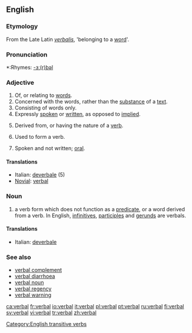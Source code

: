 ==English==

===Etymology===
From the Late Latin ''[[verbalis]]'', 'belonging to a [[word]]'.

===Pronunciation===
*:Rhymes: [[Rhymes:English:-ɜː(r)bəl|-ɜː(r)bəl]]

===Adjective===
{{en-adj|-}}

# Of, or relating to [[word]]s.
# Concerned with the words, rather than the [[substance]] of a [[text]].
# Consisting of words only.
# Expressly [[spoken]] or [[written]], as opposed to [[implied]].
# {{italbrac|grammar}} Derived from, or having the nature of a [[verb]].
# {{italbrac|grammar}} Used to form a verb.
# Spoken and not written; [[oral]].

====Translations====
{{top}}
*Italian: [[deverbale]] (5)
*[[Novial]]: [[verbal]]
{{mid}}
{{bottom}}

===Noun===
{{en-noun}}
# {{context|grammar}} a verb form which does not function as a [[predicate]], or a word derived from a verb. In English, [[infinitive]]s, [[participle]]s and [[gerund]]s are verbals.

====Translations====
{{trans-top|grammar}}
*Italian: [[deverbale]] {{m}}
{{trans-mid}}
{{trans-bottom}}

===See also===
*[[verbal complement]]
*[[verbal diarrhoea]]
*[[verbal noun]]
*[[verbal regency]]
*[[verbal warning]]

[[Category:English transitive verbs]]

[[ca:verbal]]
[[fr:verbal]]
[[io:verbal]]
[[it:verbal]]
[[pl:verbal]]
[[pt:verbal]]
[[ru:verbal]]
[[fi:verbal]]
[[sv:verbal]]
[[vi:verbal]]
[[tr:verbal]]
[[zh:verbal]]